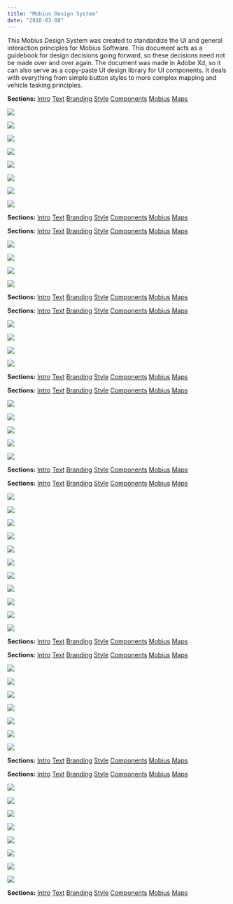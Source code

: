```yaml
---
title: "Mobius Design System"
date: "2018-03-08"
---
```



This Mobius Design System was created to standardize the UI and general interaction principles for Mobius Software. This document acts as a guidebook for design decisions going forward, so these decisions need not be made over and over again. The document was made in Adobe Xd, so it can also serve as a copy-paste UI design library for UI components. It deals with everything from simple button styles to more complex mapping and vehicle tasking principles.

**Sections:** [Intro](/mobius-design-system/1/) [Text](/mobius-design-system/2/) [Branding](/mobius-design-system/3/) [Style](/mobius-design-system/4/) [Components](/mobius-design-system/5/) [Mobius](/mobius-design-system/6/) [Maps](/mobius-design-system/7/)

![](https://bradford.digital/bradford-digital/wp-content/uploads/mobius-design-system_01-a-HIG-1-Title.png)

![](https://bradford.digital/bradford-digital/wp-content/uploads/mobius-design-system_01-a-HIG-3-Intro.png)

![](https://bradford.digital/bradford-digital/wp-content/uploads/mobius-design-system_01-a-HIG-4-UX-Priority.png)

![](https://bradford.digital/bradford-digital/wp-content/uploads/mobius-design-system_01-b-App-Structure-1-Title.png)

![](https://bradford.digital/bradford-digital/wp-content/uploads/mobius-design-system_01-b-App-Structure-2-v8-Goals.png)

![](https://bradford.digital/bradford-digital/wp-content/uploads/mobius-design-system_01-b-App-Structure-3-Mobius-History.png)

![](https://bradford.digital/bradford-digital/wp-content/uploads/mobius-design-system_01-b-App-Structure-4-Diagram.png)

![](https://bradford.digital/bradford-digital/wp-content/uploads/mobius-design-system_01-b-App-Structure-5-Framework.png)

**Sections:** [Intro](/mobius-design-system/1/) [Text](/mobius-design-system/2/) [Branding](/mobius-design-system/3/) [Style](/mobius-design-system/4/) [Components](/mobius-design-system/5/) [Mobius](/mobius-design-system/6/) [Maps](/mobius-design-system/7/)

**Sections:** [Intro](/mobius-design-system/1/) [Text](/mobius-design-system/2/) [Branding](/mobius-design-system/3/) [Style](/mobius-design-system/4/) [Components](/mobius-design-system/5/) [Mobius](/mobius-design-system/6/) [Maps](/mobius-design-system/7/)

![](https://bradford.digital/bradford-digital/wp-content/uploads/mobius-design-system_02-Text-1-Title.png)

![](https://bradford.digital/bradford-digital/wp-content/uploads/mobius-design-system_02-Text-2-Fonts.png)

![](https://bradford.digital/bradford-digital/wp-content/uploads/mobius-design-system_02-Text-3-Typography.png)

![](https://bradford.digital/bradford-digital/wp-content/uploads/mobius-design-system_02-Text-4-Type-Sample.png)

**Sections:** [Intro](/mobius-design-system/1/) [Text](/mobius-design-system/2/) [Branding](/mobius-design-system/3/) [Style](/mobius-design-system/4/) [Components](/mobius-design-system/5/) [Mobius](/mobius-design-system/6/) [Maps](/mobius-design-system/7/)

**Sections:** [Intro](/mobius-design-system/1/) [Text](/mobius-design-system/2/) [Branding](/mobius-design-system/3/) [Style](/mobius-design-system/4/) [Components](/mobius-design-system/5/) [Mobius](/mobius-design-system/6/) [Maps](/mobius-design-system/7/)

![](https://bradford.digital/bradford-digital/wp-content/uploads/mobius-design-system_03-Branding-1-Title.png)

![](https://bradford.digital/bradford-digital/wp-content/uploads/mobius-design-system_03-Branding-2-Logo.png)

![](https://bradford.digital/bradford-digital/wp-content/uploads/mobius-design-system_03-Branding-3-Colors.png)

![](https://bradford.digital/bradford-digital/wp-content/uploads/mobius-design-system_03-Branding-4-Promotional-Materials.png)

**Sections:** [Intro](/mobius-design-system/1/) [Text](/mobius-design-system/2/) [Branding](/mobius-design-system/3/) [Style](/mobius-design-system/4/) [Components](/mobius-design-system/5/) [Mobius](/mobius-design-system/6/) [Maps](/mobius-design-system/7/)

**Sections:** [Intro](/mobius-design-system/1/) [Text](/mobius-design-system/2/) [Branding](/mobius-design-system/3/) [Style](/mobius-design-system/4/) [Components](/mobius-design-system/5/) [Mobius](/mobius-design-system/6/) [Maps](/mobius-design-system/7/)

![](https://bradford.digital/bradford-digital/wp-content/uploads/mobius-design-system_04-Style-1-Title.png)

![](https://bradford.digital/bradford-digital/wp-content/uploads/mobius-design-system_04-Style-2-Size-Spacing.png)

![](https://bradford.digital/bradford-digital/wp-content/uploads/mobius-design-system_04-Style-3-Interaction-States.png)

![](https://bradford.digital/bradford-digital/wp-content/uploads/mobius-design-system_04-Style-4-Status-States.png)

![](https://bradford.digital/bradford-digital/wp-content/uploads/mobius-design-system_04-Style-5-Color.png)

**Sections:** [Intro](/mobius-design-system/1/) [Text](/mobius-design-system/2/) [Branding](/mobius-design-system/3/) [Style](/mobius-design-system/4/) [Components](/mobius-design-system/5/) [Mobius](/mobius-design-system/6/) [Maps](/mobius-design-system/7/)

**Sections:** [Intro](/mobius-design-system/1/) [Text](/mobius-design-system/2/) [Branding](/mobius-design-system/3/) [Style](/mobius-design-system/4/) [Components](/mobius-design-system/5/) [Mobius](/mobius-design-system/6/) [Maps](/mobius-design-system/7/)

![](https://bradford.digital/bradford-digital/wp-content/uploads/mobius-design-system_05-Components-1-Title.png)

![](https://bradford.digital/bradford-digital/wp-content/uploads/mobius-design-system_05-Components-2-Icons.png)

![](https://bradford.digital/bradford-digital/wp-content/uploads/mobius-design-system_05-Components-2b-Icon-Library.png)

![](https://bradford.digital/bradford-digital/wp-content/uploads/mobius-design-system_05-Components-3-Buttons.png)

![](https://bradford.digital/bradford-digital/wp-content/uploads/mobius-design-system_05-Components-4-Inputs.png)

![](https://bradford.digital/bradford-digital/wp-content/uploads/mobius-design-system_05-Components-5-Forms.png)

![](https://bradford.digital/bradford-digital/wp-content/uploads/mobius-design-system_05-Components-6-Lists.png)

![](https://bradford.digital/bradford-digital/wp-content/uploads/mobius-design-system_05-Components-7-Scrolling-Pagination.png)

![](https://bradford.digital/bradford-digital/wp-content/uploads/mobius-design-system_05-Components-8-Notices.png)

![](https://bradford.digital/bradford-digital/wp-content/uploads/mobius-design-system_05-Components-9-Tables.png)

![](https://bradford.digital/bradford-digital/wp-content/uploads/mobius-design-system_05-Components-10-Media.png)

**Sections:** [Intro](/mobius-design-system/1/) [Text](/mobius-design-system/2/) [Branding](/mobius-design-system/3/) [Style](/mobius-design-system/4/) [Components](/mobius-design-system/5/) [Mobius](/mobius-design-system/6/) [Maps](/mobius-design-system/7/)

**Sections:** [Intro](/mobius-design-system/1/) [Text](/mobius-design-system/2/) [Branding](/mobius-design-system/3/) [Style](/mobius-design-system/4/) [Components](/mobius-design-system/5/) [Mobius](/mobius-design-system/6/) [Maps](/mobius-design-system/7/)

![](https://bradford.digital/bradford-digital/wp-content/uploads/mobius-design-system_06-Mobius-1-Title.png)

![](https://bradford.digital/bradford-digital/wp-content/uploads/mobius-design-system_06-Mobius-2-App-Structure.png)

![](https://bradford.digital/bradford-digital/wp-content/uploads/mobius-design-system_06-Mobius-3-Mode-Manager.png)

![](https://bradford.digital/bradford-digital/wp-content/uploads/mobius-design-system_06-Mobius-4-Sinlge-Layout.png)

![](https://bradford.digital/bradford-digital/wp-content/uploads/mobius-design-system_06-Mobius-5-Master-Detail-Layout.png)

![](https://bradford.digital/bradford-digital/wp-content/uploads/mobius-design-system_06-Mobius-7-Map-Layout.png)

![](https://bradford.digital/bradford-digital/wp-content/uploads/mobius-design-system_06-Mobius-8-Modals.png)

**Sections:** [Intro](/mobius-design-system/1/) [Text](/mobius-design-system/2/) [Branding](/mobius-design-system/3/) [Style](/mobius-design-system/4/) [Components](/mobius-design-system/5/) [Mobius](/mobius-design-system/6/) [Maps](/mobius-design-system/7/)

**Sections:** [Intro](/mobius-design-system/1/) [Text](/mobius-design-system/2/) [Branding](/mobius-design-system/3/) [Style](/mobius-design-system/4/) [Components](/mobius-design-system/5/) [Mobius](/mobius-design-system/6/) [Maps](/mobius-design-system/7/)

![](https://bradford.digital/bradford-digital/wp-content/uploads/mobius-design-system_10-Maps-1-Title.png)

![](https://bradford.digital/bradford-digital/wp-content/uploads/mobius-design-system_10-Maps-2-Map-Controls.png)

![](https://bradford.digital/bradford-digital/wp-content/uploads/mobius-design-system_10-Maps-3-Assets.png)

![](https://bradford.digital/bradford-digital/wp-content/uploads/mobius-design-system_10-Maps-4-Asset-States.png)

![](https://bradford.digital/bradford-digital/wp-content/uploads/mobius-design-system_10-Maps-5-Assignments.png)

![](https://bradford.digital/bradford-digital/wp-content/uploads/mobius-design-system_10-Maps-6-Teleop.png)

![](https://bradford.digital/bradford-digital/wp-content/uploads/mobius-design-system_10-Maps-7-Elements.png)

![](https://bradford.digital/bradford-digital/wp-content/uploads/mobius-design-system_10-Maps-8-Editing.png)

**Sections:** [Intro](/mobius-design-system/1/) [Text](/mobius-design-system/2/) [Branding](/mobius-design-system/3/) [Style](/mobius-design-system/4/) [Components](/mobius-design-system/5/) [Mobius](/mobius-design-system/6/) [Maps](/mobius-design-system/7/)
